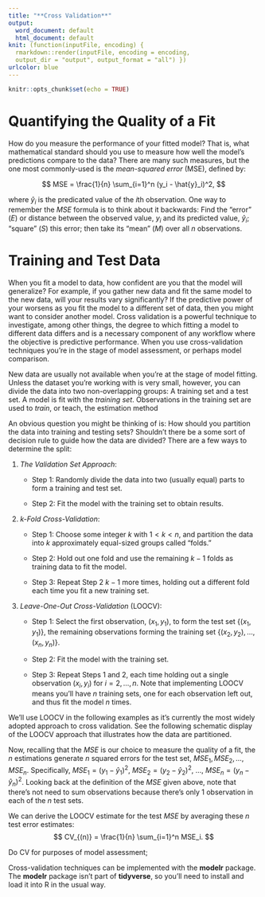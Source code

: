 ```yaml
---
title: "**Cross Validation**"
output:
  word_document: default
  html_document: default
knit: (function(inputFile, encoding) {
  rmarkdown::render(inputFile, encoding = encoding,
  output_dir = "output", output_format = "all") })
urlcolor: blue
---
```


```r
knitr::opts_chunk$set(echo = TRUE)
```

# Quantifying the Quality of a Fit

How do you measure the performance of your fitted model? That is, what mathematical standard should you use to measure how well the model's predictions compare to the data? There are many such measures, but the one most commonly-used is the *mean-squared error* (MSE), defined by:

$$
MSE = \frac{1}{n} \sum_{i=1}^n (y_i - \hat{y}_i)^2, 
$$

where $\hat{y}_i$ is the predicated value of the $i$th observation. One way to remember the $MSE$ formula is to think about it backwards: Find the "error" ($E$) or distance between the observed value, $y_i$ and its predicted value, $\hat{y}_i$; "square" ($S$) this error; then take its "mean" ($M$) over all $n$ observations.

# Training and Test Data

When you fit a model to data, how confident are you that the model will generalize? For example, if you gather new data and fit the same model to the new data, will your results vary significantly? If the predictive power of your worsens as you fit the model to a different set of data, then you might want to consider another model. Cross validation is a powerful technique to investigate, among other things, the degree to which fitting a model to different data differs and is a necessary component of any workflow where the objective is predictive performance. When you use cross-validation techniques you're in the stage of model assessment, or perhaps model comparison.

New data are usually not available when you're at the stage of model fitting. Unless the dataset you're working with is very small, however, you can divide the data into two non-overlapping groups: A training set and a test set. A model is fit with the *training set*. Observations in the training set are used to *train*, or teach, the estimation method

An obvious question you might be thinking of is: How should you partition the data into training and testing sets? Shouldn't there be a some sort of decision rule to guide how the data are divided? There are a few ways to determine the split:

1.  *The Validation Set Approach*:

    -   Step 1: Randomly divide the data into two (usually equal) parts to form a training and test set.

    -   Step 2: Fit the model with the training set to obtain results.

2.  $k$*-Fold Cross-Validation*:

    -   Step 1: Choose some integer $k$ with $1<k<n$, and partition the data into $k$ approximately equal-sized groups called "folds."

    -   Step 2: Hold out one fold and use the remaining $k-1$ folds as training data to fit the model.

    -   Step 3: Repeat Step 2 $k-1$ more times, holding out a different fold each time you fit a new training set.

3.  *Leave-One-Out Cross-Validation* (LOOCV):

    -   Step 1: Select the first observation, $(x_1, y_1)$, to form the test set $\{(x_1, y_1)\}$, the remaining observations forming the training set $\{(x_2, y_2), \ldots, (x_n, y_n)\}$.

    -   Step 2: Fit the model with the training set.

    -   Step 3: Repeat Steps 1 and 2, each time holding out a single observation $(x_i, y_i)$ for $i = 2, \ldots, n$. Note that implementing LOOCV means you'll have $n$ training sets, one for each observation left out, and thus fit the model $n$ times.

We'll use LOOCV in the following examples as it's currently the most widely adopted approach to cross validation. See the following schematic display of the LOOCV approach that illustrates how the data are partitioned.

```{=tex}
\[
\includegraphics[height=6in, width=5in]{/Users/reeves.johnson/OneDrive - Maryville College/maryville_od/ECN 349 - R Class/notes/loocv.png}
\]
```
Now, recalling that the $MSE$ is our choice to measure the quality of a fit, the $n$ estimations generate $n$ squared errors for the test set, $MSE_1, MSE_2, \ldots, MSE_n$. Specifically, $MSE_1 = (y_1 - \hat{y}_1)^2$, $MSE_2 = (y_2- \hat{y}_2)^2$, $\ldots$, $MSE_n = (y_n - \hat{y}_n)^2$. Looking back at the definition of the $MSE$ given above, note that there's not need to sum observations because there's only 1 observation in each of the $n$ test sets.

We can derive the LOOCV estimate for the test $MSE$ by averaging these $n$ test error estimates:$$
CV_{(n)} = \frac{1}{n} \sum_{i=1}^n MSE_i.
$$

Do CV for purposes of model assessment;

Cross-validation techniques can be implemented with the **modelr** package. The **modelr** package isn't part of **tidyverse**, so you'll need to install and load it into R in the usual way.
